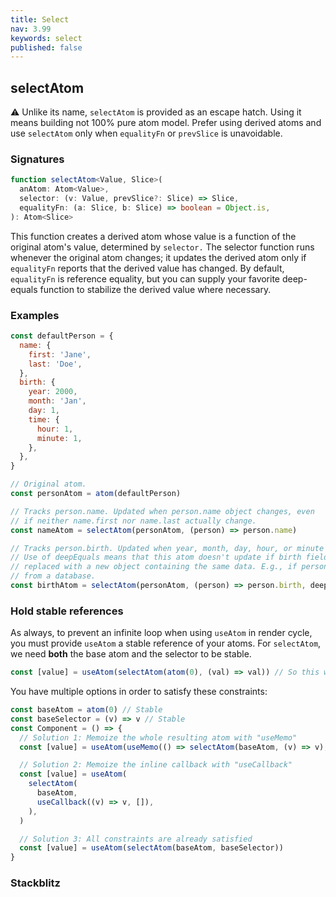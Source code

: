 ```yaml
---
title: Select
nav: 3.99
keywords: select
published: false
---
```


## selectAtom

⚠️ Unlike its name, `selectAtom` is provided as an escape hatch. Using it means building not 100% pure atom model. Prefer using derived atoms and use `selectAtom` only when `equalityFn` or `prevSlice` is unavoidable.

### Signatures

```ts
function selectAtom<Value, Slice>(
  anAtom: Atom<Value>,
  selector: (v: Value, prevSlice?: Slice) => Slice,
  equalityFn: (a: Slice, b: Slice) => boolean = Object.is,
): Atom<Slice>
```

This function creates a derived atom whose value is a function of the original atom's value,
determined by `selector.`
The selector function runs whenever the original atom changes; it updates the derived atom
only if `equalityFn` reports that the derived value has changed.
By default, `equalityFn` is reference equality, but you can supply your favorite deep-equals
function to stabilize the derived value where necessary.

### Examples

```js
const defaultPerson = {
  name: {
    first: 'Jane',
    last: 'Doe',
  },
  birth: {
    year: 2000,
    month: 'Jan',
    day: 1,
    time: {
      hour: 1,
      minute: 1,
    },
  },
}

// Original atom.
const personAtom = atom(defaultPerson)

// Tracks person.name. Updated when person.name object changes, even
// if neither name.first nor name.last actually change.
const nameAtom = selectAtom(personAtom, (person) => person.name)

// Tracks person.birth. Updated when year, month, day, hour, or minute changes.
// Use of deepEquals means that this atom doesn't update if birth field is
// replaced with a new object containing the same data. E.g., if person is re-read
// from a database.
const birthAtom = selectAtom(personAtom, (person) => person.birth, deepEquals)
```

### Hold stable references

As always, to prevent an infinite loop when using `useAtom` in render cycle, you must provide `useAtom` a stable reference of your atoms.
For `selectAtom`, we need **both** the base atom and the selector to be stable.

```js
const [value] = useAtom(selectAtom(atom(0), (val) => val)) // So this will cause an infinite loop
```

You have multiple options in order to satisfy these constraints:

```js
const baseAtom = atom(0) // Stable
const baseSelector = (v) => v // Stable
const Component = () => {
  // Solution 1: Memoize the whole resulting atom with "useMemo"
  const [value] = useAtom(useMemo(() => selectAtom(baseAtom, (v) => v), []))

  // Solution 2: Memoize the inline callback with "useCallback"
  const [value] = useAtom(
    selectAtom(
      baseAtom,
      useCallback((v) => v, []),
    ),
  )

  // Solution 3: All constraints are already satisfied
  const [value] = useAtom(selectAtom(baseAtom, baseSelector))
}
```

### Stackblitz

<Stackblitz id="vitejs-vite-tgejq7" file="src%2FApp.tsx" />
